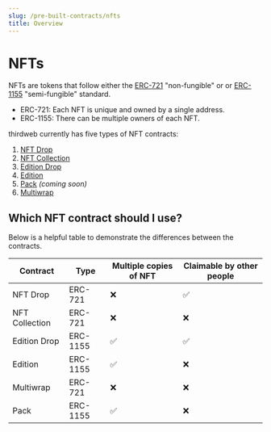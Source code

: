 ```yaml
---
slug: /pre-built-contracts/nfts
title: Overview
---
```


# NFTs

NFTs are tokens that follow either the
[ERC-721](https://eips.ethereum.org/EIPS/eip-721) "non-fungible" or
or
[ERC-1155](https://eips.ethereum.org/EIPS/eip-1155) "semi-fungible" standard.

- ERC-721: Each NFT is unique and owned by a single address.
- ERC-1155: There can be multiple owners of each NFT.

thirdweb currently has five types of NFT contracts:

1. [NFT Drop](/pre-built-contracts/nft-drop)
2. [NFT Collection](/pre-built-contracts/nft-collection)
3. [Edition Drop](/pre-built-contracts/edition)
4. [Edition](/pre-built-contracts/edition-drop)
5. [Pack](/pre-built-contracts/pack) _(coming soon)_
6. [Multiwrap](/pre-built-contracts/multiwrap)

## Which NFT contract should I use?

Below is a helpful table to demonstrate the differences between the contracts.

<div style={{textAlign:'center'}}>

| Contract       | Type     | Multiple copies of NFT | Claimable by other people |
| -------------- | -------- | ---------------------- | ------------------------- |
| NFT Drop       | ERC-721  | ❌                     | ✅                        |
| NFT Collection | ERC-721  | ❌                     | ❌                        |
| Edition Drop   | ERC-1155 | ✅                     | ✅                        |
| Edition        | ERC-1155 | ✅                     | ❌                        |
| Multiwrap      | ERC-721  | ❌                     | ❌                        |
| Pack           | ERC-1155 | ✅                     | ❌                        |

</div>
